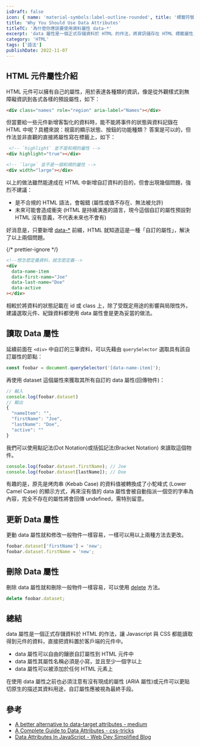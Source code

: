 ```yaml
---
isDraft: false
icon: { name: 'material-symbols:label-outline-rounded', title: '標籤符號' }
title: 'Why You Should Use Data Attributes'
titleTC: '為什麼你應該要使用資料屬性 data-*'
excerpt: 'data 屬性是一個正式存儲資料於 HTML 的作法，將資訊儲存在 HTML 標籤屬性上，使 JavaScript 與 CSS 都能讀取得到元素的資料，同時也有一些應該特別注意的常見的錯誤範例也會在本文中展示。'
category: 'HTML'
tags: ['語法']
publishDate: 2022-11-07
---
```


## HTML 元件屬性介紹

HTML 元件可以擁有自己的屬性，用於表達各種類的資訊，像是從外觀樣式到無障礙資訊到各式各樣的預設屬性，如下：

```html
<div class="names" role="region" aria-label="Names"></div>
```

但當要給一些元件新增客製化的資料時，能不能將事件的狀態與資料記錄在 HTML 中呢？具體來說：視窗的顯示狀態、按鈕的功能種類？
答案是可以的，但作法並非直觀的直接將屬性寫在標籤上，如下：

```html
 <!-- `highlight` 並不是和規的屬性 -->
<div highlight="true"></div>

<!-- `large` 並不是一個和規的屬性 -->
<div width="large"></div>
```

以上的做法雖然能達成在 HTML 中新增自訂資料的目的，但會出現幾個問題，強烈不建議：

- 是不合規的 HTML 語法，會報錯 (屬性或值不存在、無法被允許)
- 未來可能會造成衝突 (HTML 是持續演進的語言，現今這個自訂的屬性預設對 HTML 沒有意義，不代表未來也不會有)

好消息是，只要新增 [data-\*](https://developer.mozilla.org/zh-TW/docs/Web/HTML/Global_attributes/data-*) 前綴，HTML 就知道這是一種「自訂的屬性」，解決了以上兩個問題。

{/* prettier-ignore */}
```html 
<!--想怎麼定義資料，就怎麼定義-->
<div
  data-name-item
  data-first-name="Joe"
  data-last-name="Doe"
  data-active
></div>
```

相較於將資料的狀態記載在 id 或 class 上，除了受既定用途的影響與局限性外，建議選取元件、紀錄資料都使用 data 屬性會是更為妥當的做法。

## 讀取 Data 屬性

延續前面在 `<div>` 中自訂的三筆資料，可以先藉由 `querySelector` 選取具有該自訂屬性的節點：

```javascript
const foobar = document.querySelector('[data-name-item]');
```

再使用 dataset 這個屬性來獲取其所有自訂的 data 屬性(回傳物件)：

```javascript
// 輸入
console.log(foobar.dataset)
// 輸出
{
  "nameItem": "",
  "firstName": "Joe",
  "lastName": "Doe",
  "active": ""
}
```

我們可以使用點記法(Dot Notation)或括弧記法(Bracket Notation) 來讀取這個物件。

```javascript
console.log(foobar.dataset.firstName); // Joe
console.log(foobar.dataset[lastName]); // Doe
```

有趣的是，原先是烤肉串 (Kebab Case) 的資料值被轉換成了小駝峰式 (Lower Camel Case) 的顯示方式，再來沒有值的 data 屬性會被自動指派一個空的字串為內容，完全不存在的屬性將會回傳 undefined，需特別留意。

## 更新 Data 屬性

更動 data 屬性就和修改一般物件一樣容易，一樣可以用以上兩種方法去更改。

```javascript
foobar.dataset['firstName'] = 'new';
foobar.dataset.firstName = 'new';
```

## 刪除 Data 屬性

刪除 data 屬性就和刪除一般物件一樣容易，可以使用 [delete](https://developer.mozilla.org/zh-TW/docs/Web/JavaScript/Reference/Operators/delete) 方法。

```javascript
delete foobar.dataset;
```

## 總結

data 屬性是一個正式存儲資料於 HTML 的作法，讓 Javascript 與 CSS 都能讀取得到元件的資料，直接把資料置於客戶端的元件中。

- data 屬性可以自由的鑲嵌自訂屬性到 HTML 元件中
- data 屬性其屬性名稱必須是小寫，並且至少一個字以上
- data 屬性可以被添加於任何 HTML 元素上

<Info type="warning">
  在使用 data 屬性之前也必須注意有沒有現成的屬性 (ARIA
  屬性)或元件可以更貼切原生的描述其資料用途，自訂屬性應被視為最終手段。
</Info>

## 參考

- [A better alternative to data-target attributes - medium](https://heyoka.medium.com/a-better-alternative-to-data-target-attributes-a499dcd55d6e)
- [A Complete Guide to Data Attributes - css-tricks](https://css-tricks.com/a-complete-guide-to-data-attributes/)
- [Data Attributes In JavaScript - Web Dev Simplified Blog](https://blog.webdevsimplified.com/2020-10/javascript-data-attributes/)
